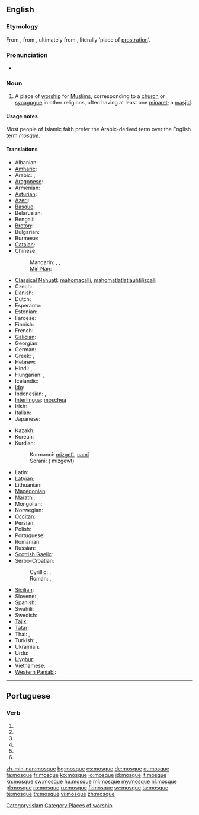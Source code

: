 {{wikipedia}}
==English==

===Etymology===
From {{etyl|fr|en}} {{term|mosquée|lang=fr}}, from {{etyl|it}} {{term|moschea|lang=it}}, ultimately from {{etyl|ar}} {{term|مسجد|sc=Arab|lang=ar|tr=masjid}}, literally ‘place of [[prostration]]’.

===Pronunciation===
* {{audio|en-us-mosque.ogg|Audio (US)}}

===Noun===
{{en-noun}}

# {{Islam}} A place of [[worship]] for [[Muslim]]s, corresponding to a [[church]] or [[synagogue]] in other religions, often having at least one [[minaret]]; a [[masjid]].

====Usage notes====
Most people of Islamic faith prefer the Arabic-derived term {{term|masjid}} over the English term ''mosque''.

====Translations====
{{trans-top|a place of worship for Muslims}}
* Albanian: {{t-|sq|xhami|f|xs=Albanian}}
* [[Amharic]]: {{tø|am|መስጊድ|tr=mäsgid|sc=Ethi}}
* Arabic: {{t-|ar|مسجد|m|tr=masjid}}, {{t-|ar|جامع|m|tr=jaami3}}
* [[Aragonese]]: {{t-|an|mezquita|f|xs=Aragonese}}
* Armenian: {{t-|hy|մզկիթ|tr=mzkit’}}
* [[Asturian]]: {{t-|ast|mezquita|f|xs=Asturian}}
* [[Azeri]]: {{t+|az|məscid|xs=Azeri}}
* [[Basque]]: {{t|eu|meskita|xs=Basque}}
* Belarusian: {{t|be|мячэць|f|tr=mjačéc'|xs=Belarusian}}
* Bengali: {{tø|bn|মসজিদ|tr=masjid|sc=Beng}}
* [[Breton]]: {{t-|br|moskeenn|f|xs=Breton}}
* Bulgarian: {{t+|bg|джамия|f|tr=džamíja}}
* Burmese: {{t|my|ဗလီ|tr=ba-lì|sc=Mymr}}
* [[Catalan]]: {{t+|ca|mesquita|f}}
* Chinese:
*: Mandarin: {{t-|cmn|清真寺|tr=qīngzhēnsì|sc=Hani}}, {{t|cmn|禮拜寺|sc=Hani}}, {{t|cmn|礼拜寺|tr=lǐbàisì|sc=Hani}}
*: [[Min Nan]]: {{tø|nan|清真寺|tr=chheng-chin-sī|sc=Hans}}
* [[Classical Nahuatl]]: [[mahomacalli]], [[mahomatlatlatlauhtilizcalli]]
* Czech: {{t+|cs|mešita|f}}
* Danish: {{t-|da|moské|c}}
* Dutch: {{t+|nl|moskee|f}}
* Esperanto: {{t-|eo|moskeo|xs=Esperanto}}
* Estonian: {{t+|et|mošee}}
* Faroese: {{t-|fo|moska|f|xs=Faroese}}
* Finnish: {{t+|fi|moskeija}}
* French: {{t+|fr|mosquée|f}}
* [[Galician]]: {{t-|gl|mesquita|f|xs=Galician}}
* Georgian: {{t-|ka|მეჩეთი|tr=meč’et’i|sc=Geor|xs=Georgian}}
* German: {{t+|de|Moschee|f}}
* Greek: {{t+|el|τέμενος|n|tr=témenos}}, {{t+|el|τζαμί|n|tr=tzamí}}
* Hebrew: {{t-|he|מסגד|m|alt=מִסְגָּד|tr=misgad}}
* Hindi: {{t-|hi|मसजिद|tr=masjid|xs=Hindi}}, {{t|hi|मस्जिद|tr=masjid|xs=Hindi}}
* Hungarian: {{t+|hu|dzsámi}}, {{t+|hu|mecset}}
* Icelandic: {{t-|is|moska|f}}
* [[Ido]]: {{t+|io|moskeo|xs=Ido}}
* Indonesian: {{t+|id|mesjid|xs=Indonesian}}, {{t+|id|masjid|xs=Indonesian}}
* [[Interlingua]]: [[moschea]]
* Irish: {{t-|ga|mosc|xs=Irish}}
* Italian: {{t+|it|moschea}}
* Japanese: {{t|ja|モスク|tr=mosuku}}
{{trans-mid}}
* Kazakh: {{t|kk|мешіт|tr=mešit|sc=Cyrl}}
* Korean: {{t+|ko|모스크|tr=moseukeu|sc=Hang}}
* Kurdish:
*: Kurmancî: [[mizgeft]], [[camî]]
*: Soranî: {{ku-Arab|[[مزگه‌وت]]}}( mizgewt)
* Latin: {{t|la|meschita}}
* Latvian: {{t-|lv|mošeja|f|xs=Latvian}}
* Lithuanian: {{t|lt|mečètė|f|xs=Lithuanian}}
* [[Macedonian]]: {{t-|mk|џамија|f|tr=džámija}}
* [[Marathi]]: {{t|mr|मशीद|sc=Deva|xs=Marathi}}
* Mongolian: {{t|mn|мечет|tr=mečét|sc=Cyrl}}
* Norwegian: {{t-|no|moské|m}}
* [[Occitan]]: {{t+|oc|mosqueta|f|xs=Occitan}}
* Persian: {{t+|fa|مسجد|m|tr=masjed|xs=Persian}}
* Polish: {{t+|pl|meczet|m}}
* Portuguese: {{t+|pt|mesquita}}
* Romanian: {{t+|ro|moschee|f}}
* Russian: {{t+|ru|мечеть|f|tr=mečét'}}
* [[Scottish Gaelic]]: {{t|gd|mosg|xs=Scottish Gaelic}}
* Serbo-Croatian:
*: Cyrillic: {{t|sh|џамија|f|alt=џа́мија|sc=Cyrl|xs=Serbo-Croatian}}, {{t|sh|мошеја|f|alt=моше́ја|sc=Cyrl|xs=Serbo-Croatian}}
*: Roman: {{t|sh|džamija|f|alt=džámija|xs=Serbo-Croatian}}, {{t|sh|mošeja|f|alt=mošéja|xs=Serbo-Croatian}}
* [[Sicilian]]: {{t|scn|muschea|f|xs=Sicilian}}
* Slovene: {{t+|sl|mošeja|f|alt=mošéja}}, {{t+|sl|džamija|f|alt=džámija}}
* Spanish: {{t+|es|mezquita}}
* Swahili: {{t+|sw|msikiti|xs=Swahili}}
* Swedish: {{t+|sv|moské|c}}
* [[Tajik]]: {{t-|tg|масҷид|tr=masjid|sc=Cyrl|xs=Tajik}}
* [[Tatar]]: {{t|tt|мәчет|tr=mäčet|sc=Cyrl}}
* Thai: {{t|th|มัสยิด|tr=mát-yít}}, {{t|th|สุเหร่า|tr=sòo-rào}}
* Turkish: {{t+|tr|cami}}, {{t+|tr|mescit}}
* Ukrainian: {{t+|uk|мечеть|tr=mečét'|xs=Ukrainian}}
* Urdu: {{t-|ur|مسجد|m|tr=masjid|xs=Urdu}}
* [[Uyghur]]: {{t|ug|جامى|sc=ug-Arab|xs=Uyghur}}
* Vietnamese: {{t|vi|nhà thờ Hồi giáo}}
* [[Western Panjabi]]: {{tø|pnb|مسیت}}
{{trans-bottom}}

[[Category:Islam]]
[[Category:Places of worship]]

----

==Portuguese==

===Verb===
{{pt-verb form}}

# {{pt-verb form of|[[moscar]]|ar|subjunctive|present|singular|first}}
# {{pt-verb form of|[[moscar]]|ar|subjunctive|present|singular|third}}
# {{pt-verb form of|[[moscar]]|ar|imperative|affirmative|singular|first|}}
# {{pt-verb form of|[[moscar]]|ar|imperative|affirmative|singular|third|}}
# {{pt-verb form of|[[moscar]]|ar|imperative|negative|singular|first|}}
# {{pt-verb form of|[[moscar]]|ar|imperative|negative|singular|third|}}

[[zh-min-nan:mosque]]
[[bg:mosque]]
[[cs:mosque]]
[[de:mosque]]
[[et:mosque]]
[[fa:mosque]]
[[fr:mosque]]
[[ko:mosque]]
[[io:mosque]]
[[id:mosque]]
[[it:mosque]]
[[kn:mosque]]
[[sw:mosque]]
[[hu:mosque]]
[[ml:mosque]]
[[my:mosque]]
[[nl:mosque]]
[[pl:mosque]]
[[ro:mosque]]
[[ru:mosque]]
[[fi:mosque]]
[[sv:mosque]]
[[ta:mosque]]
[[te:mosque]]
[[th:mosque]]
[[vi:mosque]]
[[zh:mosque]]